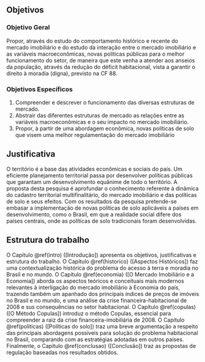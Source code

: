 <!--
This is for including Chapter 1.  Notice that it's also good practice to name your chunk.  This will help you debug potential issues as you knit.  The chunk above is called intro and the one below is called chapter1.  Feel free to change the name of the Rmd file as you wish, but don't forget to change it here from chap1.Rmd.
-->

<!--
The {#rmd-basics} text after the chapter declaration will allow us to link throughout the document back to the beginning of Chapter 1.  These labels will automatically be generated (if not specified) by changing the spaces to hyphens and capital letters to lowercase.  Look for the reference to this label at the beginning of Chapter 2.
-->


## Objetivos

### Objetivo Geral

Propor, através do estudo do comportamento histórico e recente do mercado
imobiliário e do estudo da interação entre o mercado imobiliário e as variáveis
macroeconômicas, novas políticas públicas para o melhor funcionamento do setor,
de maneira que este venha a atender aos anseios da população, através da redução
do déficit habitacional, vista a garantir o direito à moradia (digna), previsto
na CF 88.

### Objetivos Específicos 

1. Compreender e descrever o funcionamento das diversas estruturas de mercado.
2. Abstrair das diferentes estruturas de mercado as relações entre as variáveis
macroeconômicas e o seu impacto no mercado imobiliário.
3. Propor, à partir de uma abordagem econômica, novas políticas de solo que
visem uma melhor regulamentação do mercado imobiliário

## Justificativa

O território é a base das atividades econômicas e sociais do país. Um eficiente
planejamento territorial passa por desenvolver políticas públicas que garantam
um desenvolvimento equânime de todo o território. A proposta desta pesquisa é
aprofundar o conhecimento referente à dinâmica do cadastro territorial
multifinalitário, do mercado imobiliário e das políticas de solo e seus efeitos. 
Com os resultados da pesquisa pretende-se embasar a implementação de novas 
políticas de solo aplicáveis a países em desenvolvimento, como o Brasil, em
que a realidade social difere dos países centrais, onde as políticas de solo
tradicionais foram desenvolvidas. 

## Estrutura do trabalho

O Capítulo \@ref(intro) ([Introdução])  apresenta os objetivos, justificativas e
estrutura do trabalho. O Capítulo \@ref(historico) ([Aspectos Históricos]) faz
uma contextualização histórica do problema do acesso à terra e moradia no Brasil
e no mundo. O Capítulo \@ref(economia) ([O Mercado Imobiliário e a Economia])
aborda os aspectos teóricos e conceituais mais modernos relevantes à
interligação do mercado imobiliário à Economia do país, trazendo também um
apanhado dos principais índices de preços de imóveis no Brasil e no mundo, e uma
análise da crise financeira-habitacional de 2008 e sus consequências no setor
habitacional.  O Capítulo \@ref(copulas) ([O Método Copulas]) introduz o método
Copulas, essencial para compreender a raiz da crise financeira-imobiliária de
2008. O Capítulo \@ref(politicas) ([Políticas do solo]) traz uma breve
argumentação a respeito das principais abordagens possíveis para solução do
problema habitacional no Brasil, comparando com as estratégias adotadas em
outros países. Finalmente, o Capítulo \@ref(conclusao) ([Conclusão]) traz as
propostas de regulação baseadas nos resultados obtidos.
